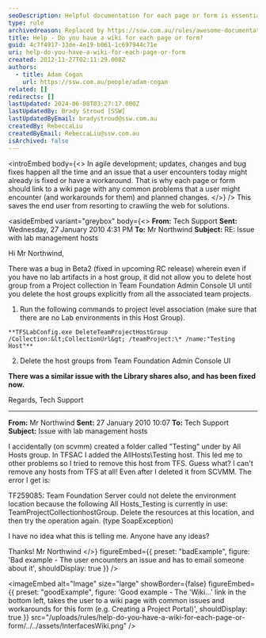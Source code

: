```yaml
---
seoDescription: Helpful documentation for each page or form is essential in agile development, as it allows users to quickly find solutions to common issues and planned changes. This wiki-based approach saves end-users from scouring the web for answers, making their experience more efficient and satisfying.
type: rule
archivedreason: Replaced by https://ssw.com.au/rules/awesome-documentation
title: Help - Do you have a wiki for each page or form?
guid: 4c7f4917-33de-4e19-b061-1c697944c71e
uri: help-do-you-have-a-wiki-for-each-page-or-form
created: 2012-11-27T02:11:29.000Z
authors:
  - title: Adam Cogan
    url: https://ssw.com.au/people/adam-cogan
related: []
redirects: []
lastUpdated: 2024-06-08T03:27:17.000Z
lastUpdatedBy: Brady Stroud [SSW]
lastUpdatedByEmail: bradystroud@ssw.com.au
createdBy: RebeccaLiu
createdByEmail: RebeccaLiu@ssw.com.au
isArchived: false
---
```


<introEmbed
  body={<>
In agile development; updates, changes and bug fixes happen all the time and an issue that a user encounters today might already is fixed or have a workaround. That is why each page or form should link to a wiki page with any common problems that a user might encounter (and workarounds for them) and planned changes.
  </>}
/>
This saves the end user from resorting to crawling the web for solutions.

<asideEmbed
  variant="greybox"
  body={<>
    **From:** Tech Support
**Sent:** Wednesday, 27 January 2010 4:31 PM
**To:** Mr Northwind
**Subject:** RE: Issue with lab management hosts

Hi Mr Northwind,

There was a bug in Beta2 (fixed in upcoming RC release) wherein even if you have no lab artifacts in a host group, it did not allow you to delete host group from a Project collection in Team Foundation Admin Console UI until you delete the host groups explicitly from all the associated team projects.

1. Run the following commands to project level association (make sure that there are no Lab environments in this Host Group).

`**TFSLabConfig.exe DeleteTeamProjectHostGroup /Collection:&lt;CollectionUrl&gt; /teamProject:\* /name:"Testing Host"**`

2. Delete the host groups from Team Foundation Admin Console UI

**There was a similar issue with the Library shares also, and has been fixed now.**

Regards,
Tech Support

---

**From:** Mr Northwind
**Sent:** 27 January 2010 10:07
**To:** Tech Support
**Subject:** Issue with lab management hosts

I accidentally (on scvmm) created a folder called "Testing" under by All Hosts group. In TFSAC I added the AllHosts\Testing host. This led me to other problems so I tried to remove this host from TFS. Guess what? I can't remove any hosts from TFS at all! Even after I deleted it from SCVMM. The error I get is:

TF259085: Team Foundation Server could not delete the environment location because the following All Hosts_Testing is currently in use: TeamProjectCollectionhostGroup. Delete the resources at this location, and then try the operation again. (type SoapException)

I have no idea what this is telling me. Anyone have any ideas?

Thanks!
Mr Northwind
  </>}
  figureEmbed={{
    preset: "badExample",
    figure: 'Bad example - The user encounters an issue and has to email someone about it',
    shouldDisplay: true
  }}
/>

<imageEmbed
  alt="Image"
  size="large"
  showBorder={false}
  figureEmbed={{
    preset: "goodExample",
    figure: 'Good example - The \'Wiki...\' link in the bottom left, takes the user to a wiki page with common issues and workarounds for this form (e.g. Creating a Project Portal)',
    shouldDisplay: true
  }}
  src="/uploads/rules/help-do-you-have-a-wiki-for-each-page-or-form/../../assets/InterfacesWiki.png"
/>
